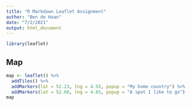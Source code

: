 ```yaml
---
title: "R Markdown Leaflet Assignment"
author: "Ben de Haan"
date: "7/2/2021"
output: html_document
---
```


```r
library(leaflet)
```

## Map

```r
map <- leaflet() %>%
  addTiles() %>%
  addMarkers(lat = 52.23, lng = 4.55, popup = "My home country") %>% 
  addMarkers(lat = 52.68, lng = 4.65, popup = "A spot I like to go")
map
```